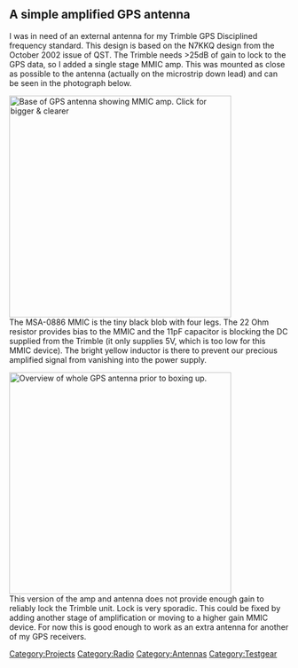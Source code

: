 == A simple amplified GPS antenna ==

I was in need of an external antenna for my Trimble GPS Disciplined frequency standard. This design is based on the N7KKQ design from the October 2002 issue of QST.  The Trimble needs >25dB of gain to lock to the GPS data, so I added a single stage MMIC amp. This was mounted as close as possible to the antenna (actually on the microstrip down lead) and can be seen in the photograph below.

[[Image:2009-05-11_at_19-34-21.jpg|thumb|400px|Base of GPS antenna showing MMIC amp. Click for bigger & clearer]]
<br/>
The MSA-0886 MMIC  is the tiny black blob with four legs. The 22 Ohm resistor provides bias to the MMIC and the 11pF capacitor is blocking the DC supplied from the Trimble (it only supplies 5V, which is too low for this MMIC device). The bright yellow inductor is there to prevent our precious amplified signal from vanishing into the power supply.

[[Image:2009-05-11_at_19-33-50.jpg|thumb|400px|Overview of whole GPS antenna prior to boxing up.]]
<br/>
This version of the amp and antenna does not provide enough gain to reliably lock the Trimble unit. Lock is very sporadic. This could be fixed by adding another stage of amplification or moving to a higher gain MMIC device. For now this is good enough to work as an extra antenna for another of my GPS receivers.


[[Category:Projects]]
[[Category:Radio]]
[[Category:Antennas]]
[[Category:Testgear]]
